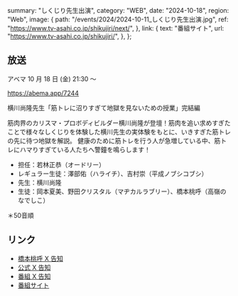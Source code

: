   summary: "しくじり先生出演",
  category: "WEB",
  date: "2024-10-18",
  region: "Web",
  image: {
    path: "/events/2024/2024-10-11_しくじり先生出演.jpg",
    ref: "https://www.tv-asahi.co.jp/shikujiri/next/",
  },
  link: {
    text: "番組サイト",
    url: "https://www.tv-asahi.co.jp/shikujiri/",
  },
};

## 放送

アベマ 10 月 18 日 (金) 21:30 ～

https://abema.app/7244

横川尚隆先生「筋トレに沼りすぎて地獄を見ないための授業」完結編

筋肉界のカリスマ・プロボディビルダー横川尚隆が登壇！筋肉を追い求めすぎたことで様々なしくじりを体験した横川先生の実体験をもとに、いきすぎた筋トレの先に待つ地獄を解説。
健康のために筋トレを行う人が急増している中、筋トレにハマりすぎている人たちへ警鐘を鳴らします！

- 担任：若林正恭（オードリー）
- レギュラー生徒：澤部佑（ハライチ）、吉村崇（平成ノブシコブシ）
- 先生：横川尚隆
- 生徒：岡本夏美、野田クリスタル（マヂカルラブリー）、橋本桃呼（高嶺のなでしこ）

＊50音順

## リンク

- [橋本桃呼 X 告知](https://x.com/MomokoHashimoto/status/1846903366657757470)
- [公式 X 告知](https://x.com/takanenofficial/status/1843939470971994398)
- [番組 X 告知](https://x.com/shikuzirit/status/1846853666147652056)
- [番組サイト](https://www.tv-asahi.co.jp/shikujiri/)
